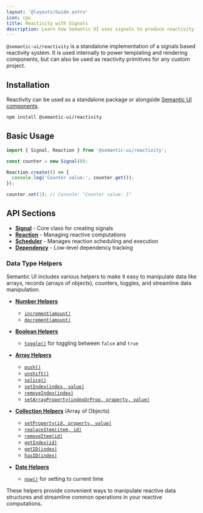 ```yaml
---
layout: '@layouts/Guide.astro'
icon: cpu
title: Reactivity with Signals
description: Learn how Semantic UI uses signals to produce reactivity
---
```


`@semantic-ui/reactivity` is a standalone implementation of a signals based reactivity system. It is used internally to power templating and rendering components, but can also be used as reactivity primitives for any custom project.

## Installation

Reactivity can be used as a standalone package or alongside [Semantic UI components](/components).

```bash
npm install @semantic-ui/reactivity
```

## Basic Usage

```javascript
import { Signal, Reaction } from '@semantic-ui/reactivity';

const counter = new Signal(0);

Reaction.create(() => {
  console.log('Counter value:', counter.get());
});

counter.set(1); // Console: "Counter value: 1"
```

## API Sections

* **[Signal](/api/reactivity/signal)** - Core class for creating signals
* **[Reaction](/api/reactivity/reaction)** - Managing reactive computations
* **[Scheduler](/api/reactivity/scheduler)** - Manages reaction scheduling and execution
* **[Dependency](/api/reactivity/dependency)** - Low-level dependency tracking

### Data Type Helpers

Semantic UI includes various helpers to make it easy to manipulate data like arrays, records (arrays of objects), counters, toggles, and streamline data manipulation.

* **[Number Helpers](/api/reactivity/number-helpers)**
  - [`increment(amount)`](/api/reactivity/number-helpers#increment)
  - [`decrement(amount)`](/api/reactivity/number-helpers#decrement)

* **[Boolean Helpers](/api/reactivity/boolean-helpers)**
  - [`toggle()`](/api/reactivity/boolean-helpers#toggle) for toggling between `false` and `true`

* **[Array Helpers](/api/reactivity/array-helpers)**
  - [`push()`](/api/reactivity/array-helpers#push)
  - [`unshift()`](/api/reactivity/array-helpers#unshift)
  - [`splice()`](/api/reactivity/array-helpers#splice)
  - [`setIndex(index, value)`](/api/reactivity/array-helpers#setindex)
  - [`removeIndex(index)`](/api/reactivity/array-helpers#removeindex)
  - [`setArrayProperty(indexOrProp, property, value)`](/api/reactivity/array-helpers#setarrayproperty)

* **[Collection Helpers](/api/reactivity/collection-helpers)** (Array of Objects)
  - [`setProperty(id, property, value)`](/api/reactivity/collection-helpers#setproperty)
  - [`replaceItem(item, id)`](/api/reactivity/collection-helpers#replaceitem)
  - [`removeItem(id)`](/api/reactivity/collection-helpers#removeitem)
  - [`getIndex(id)`](/api/reactivity/collection-helpers#getindex)
  - [`getID(index)`](/api/reactivity/collection-helpers#getid)
  - [`hasID(index)`](/api/reactivity/collection-helpers#hasid)

* **[Date Helpers](/api/reactivity/date-helpers)**
  - [`now()`](/api/reactivity/date-helpers#now) for setting to current time

These helpers provide convenient ways to manipulate reactive data structures and streamline common operations in your reactive computations.
